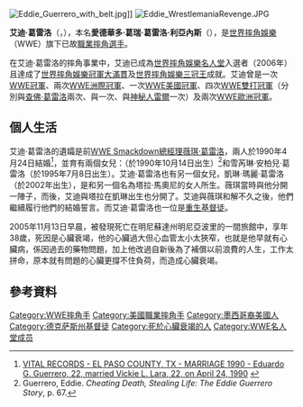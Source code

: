 {{Infobox Pro Wrestler
| name=艾迪·葛雷洛
| image=Eddie Guerrero 2004.jpg
| names = Black Tiger II<br />'''Eddie Guerrero'''<br />Eddy Guerrero<br />El Caliente<br />Gory Guerrero, Jr.<br />Máscara Mágica
| birthname = 愛德華多·葛瑞·葛雷洛·利亞內斯
| height={{height|ft=5|in=8}}
| weight={{convert|220|lb|kg|abbr=on}}
| birth_date={{birth date|1967|10|9}}
| birth_place={{USA}}[[德克薩斯州|德克薩斯州]][[厄爾巴索縣_(德克薩斯州)|厄爾巴索縣]][[艾爾帕索_(德克薩斯州)|艾爾帕索]]
| death_date={{death date and age|mf=yes|2005|11|13|1967|10|9}}
| death_place={{USA}}[[明尼蘇達州|明尼蘇達州]][[亨內平縣_(明尼蘇達州)|亨內平縣]][[明尼阿波利斯|明尼亞波利斯]]
| resides=
| billed={{USA}}[[德克薩斯州|德克薩斯州]][[厄爾巴索縣_(德克薩斯州)|厄爾巴索縣]][[艾爾帕索_(德克薩斯州)|艾爾帕索]]
| trainer=Gory Guerrero
| debut=1987年9月18日
| retired=
| spouse=
[[薇琪·葛雷洛|薇琪·葛雷洛]]
}}
[[File:Eddie_Guerrero_with_belt.jpg|thumb]]]]
[[File:Eddie_WrestlemaniaRevenge.JPG|thumb]]

'''艾迪·葛雷洛'''（{{lang-en|Eddie Guerrero}}，{{bd|1967年|10月9日|2005年|11月13日}}），本名'''愛德華多·葛瑞·葛雷洛·利亞內斯'''（{{lang-en|Eduardo Gory Guerrero Llanes}}），是[[世界摔角娛樂|世界摔角娛樂]]（WWE）旗下已故[[職業摔角|職業摔角]][[選手|選手]]。

在艾迪·葛雷洛的摔角事業中，艾迪已成為[[世界摔角娛樂名人堂|世界摔角娛樂名人堂]]入選者（2006年）且達成了[[世界摔角娛樂冠軍大滿貫|世界摔角娛樂冠軍大滿貫]]及[[世界摔角娛樂三冠王|世界摔角娛樂三冠王]]成就。艾迪曾是一次[[WWE冠軍|WWE冠軍]]、兩次[[WWE洲際冠軍|WWE洲際冠軍]]、一次[[WWE美國冠軍|WWE美國冠軍]]、四次[[SmackDown双打冠军|WWE雙打冠軍]]（分別與[[查佛·葛雷洛|查佛·葛雷洛]]兩次、與{{link-en|田尻義博|Yoshihiro Tajiri}}一次、與[[雷·密斯特里歐|神秘人雷爾]]一次）及兩次[[WWE歐洲冠軍|WWE歐洲冠軍]]。

==個人生活==
艾迪·葛雷洛的遺孀是前[[WWE_Friday_Night_SmackDown!|WWE Smackdown]][[總經理|總經理]][[薇琪·葛雷洛|薇琪·葛雷洛]]，兩人於1990年4月24日結婚<ref>[http://searches1.rootsweb.com/usgenweb/archives/tx/elpaso/vitals/marriages/1990/elpam90c.txt VITAL RECORDS - EL PASO COUNTY, TX - MARRIAGE 1990 - Eduardo G. Guerrero, 22, married Vickie L. Lara, 22, on April 24, 1990] {{webarchive|url=https://web.archive.org/web/20090112035835/http://searches1.rootsweb.com/usgenweb/archives/tx/elpaso/vitals/marriages/1990/elpam90c.txt |date=一月 12, 2009 }}</ref>，並育有兩個女兒：{{link-en|修·葛雷洛|Raquel Diaz}}（於1990年10月14日出生）<ref>Guerrero, Eddie. ''Cheating Death, Stealing Life: The Eddie Guerrero Story'', p. 67.</ref>和雪芮琳·安柏兒·葛雷洛（於1995年7月8日出生）。艾迪·葛雷洛也有另一個女兒，凱琳·瑪麗·葛雷洛（於2002年出生），是和另一個名為塔拉·馬奧尼的女人所生。薇琪當時與他分開一陣子，而後，艾迪與塔拉在凱琳出生也分開了。艾迪與薇琪和解不久之後，他們繼續履行他們的結婚誓言。而艾迪·葛雷洛也一位是[[重生_(基督教)|重生基督徒]]。

2005年11月13日早晨，被發現死亡在明尼蘇達州明尼亞波里的一間旅館中，享年38歲，死因是心臟衰竭，他的心臟過大但心血管太小太狹窄，也就是他早就有心臟病，係因過去的藥物問題，加上他改過自新後為了補償以前浪費的人生，工作太拼命，原本就有問題的心臟更撐不住負荷，而造成心臟衰竭。

==參考資料==
{{References}}
{{WWE Championship}}
{{WWE洲际冠军}}
{{Authority control}}
{{DEFAULTSORT:Guerrero, Eddie}}
[[Category:WWE摔角手|Category:WWE摔角手]]
[[Category:美國職業摔角手|Category:美國職業摔角手]]
[[Category:墨西哥裔美國人|Category:墨西哥裔美國人]]
[[Category:德克萨斯州基督徒|Category:德克萨斯州基督徒]]
[[Category:死於心臟衰竭的人|Category:死於心臟衰竭的人]]
[[Category:WWE名人堂成员|Category:WWE名人堂成员]]
